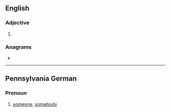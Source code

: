 ==English==

===Adjective===
{{head|en|adjective comparative form}}

# {{en-comparative of|ebb}}

===Anagrams===
* {{anagrams|en|a=bbeer|rebbe}}

----

==Pennsylvania German==

===Pronoun===
{{head|pdc|pronoun}}

# [[someone]], [[somebody]]